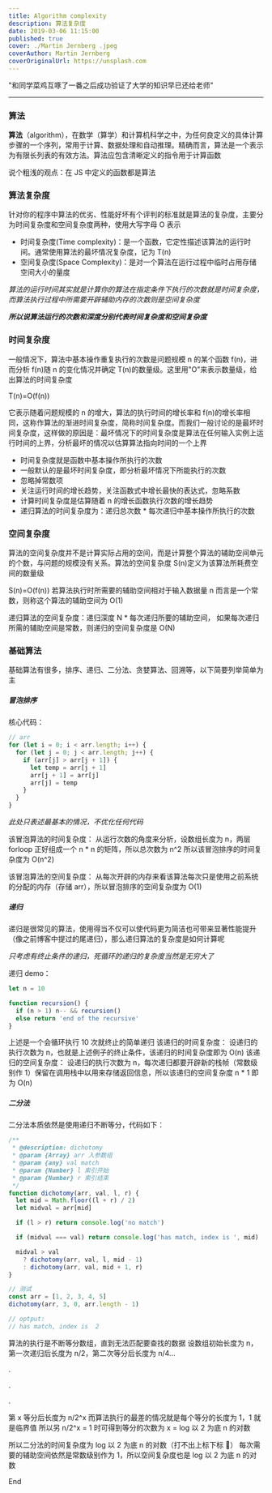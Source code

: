 ```yaml
---
title: Algorithm complexity
description: 算法复杂度
date: 2019-03-06 11:15:00
published: true
cover: ./Martin Jernberg .jpeg
coverAuthor: Martin Jernberg
coverOriginalUrl: https://unsplash.com
---
```


"和同学菜鸡互啄了一番之后成功验证了大学的知识早已还给老师"

---

### 算法

**算法**（algorithm），在数学（算学）和计算机科学之中，为任何良定义的具体计算步骤的一个序列，常用于计算、数据处理和自动推理。精确而言，算法是一个表示为有限长列表的有效方法。算法应包含清晰定义的指令用于计算函数

说个粗浅的观点：在 JS 中定义的函数都是算法

### 算法复杂度

针对你的程序中算法的优劣、性能好坏有个评判的标准就是算法的复杂度，主要分为时间复杂度和空间复杂度两种，使用大写字母 O 表示

- 时间复杂度(Time complexity)：是一个函数，它定性描述该算法的运行时间。通常使用算法的最坏情况复杂度，记为 T(n)
- 空间复杂度(Space Complexity)：是对一个算法在运行过程中临时占用存储空间大小的量度

_算法的运行时间其实就是计算你的算法在指定条件下执行的次数就是时间复杂度，而算法执行过程中所需要开辟辅助内存的次数则是空间复杂度_

**_所以说算法运行的次数和深度分别代表时间复杂度和空间复杂度_**

### 时间复杂度

一般情况下，算法中基本操作重复执行的次数是问题规模 n 的某个函数 f(n)，进而分析 f(n)随 n 的变化情况并确定 T(n)的数量级。这里用"O"来表示数量级，给出算法的时间复杂度

T(n)=O(f(n))

它表示随着问题规模的 n 的增大，算法的执行时间的增长率和 f(n)的增长率相同，这称作算法的渐进时间复杂度，简称时间复杂度。而我们一般讨论的是最坏时间复杂度，这样做的原因是：最坏情况下的时间复杂度是算法在任何输入实例上运行时间的上界，分析最坏的情况以估算算法指向时间的一个上界

- 时间复杂度就是函数中基本操作所执行的次数
- 一般默认的是最坏时间复杂度，即分析最坏情况下所能执行的次数
- 忽略掉常数项
- 关注运行时间的增长趋势，关注函数式中增长最快的表达式，忽略系数
- 计算时间复杂度是估算随着 n 的增长函数执行次数的增长趋势
- 递归算法的时间复杂度为：递归总次数 \* 每次递归中基本操作所执行的次数

### 空间复杂度

算法的空间复杂度并不是计算实际占用的空间，而是计算整个算法的辅助空间单元的个数，与问题的规模没有关系。算法的空间复杂度 S(n)定义为该算法所耗费空间的数量级

S(n)=O(f(n)) 若算法执行时所需要的辅助空间相对于输入数据量 n 而言是一个常数，则称这个算法的辅助空间为 O(1)

递归算法的空间复杂度：递归深度 N \* 每次递归所要的辅助空间， 如果每次递归所需的辅助空间是常数，则递归的空间复杂度是 O(N)

### 基础算法

基础算法有很多，排序、递归、二分法、贪婪算法、回溯等，以下简要列举简单为主

##### 冒泡排序

核心代码：

```js
// arr
for (let i = 0; i < arr.length; i++) {
  for (let j = 0; j < arr.length; j++) {
    if (arr[j] > arr[j + 1]) {
      let temp = arr[j + 1]
      arr[j + 1] = arr[j]
      arr[j] = temp
    }
  }
}
```

_此处只表述最基本的情况，不优化任何代码_

该冒泡算法的时间复杂度：
从运行次数的角度来分析，设数组长度为 n，两层 forloop 正好组成一个 n \* n 的矩阵，所以总次数为 n^2
所以该冒泡排序的时间复杂度为 O(n^2)

该冒泡算法的空间复杂度：
从每次开辟的内存来看该算法每次只是使用之前系统的分配的内存（存储 arr），所以冒泡排序的空间复杂度为 O(1)

##### 递归

递归是很常见的算法，使用得当不仅可以使代码更为简洁也可带来显著性能提升（像之前博客中提过的尾递归），那么递归算法的复杂度是如何计算呢

_只考虑有终止条件的递归，死循环的递归的复杂度当然是无穷大了_

递归 demo：

```js
let n = 10

function recursion() {
  if (n > 1) n-- && recursion()
  else return 'end of the recursive'
}
```

上述是一个会循环执行 10 次就终止的简单递归
该递归的时间复杂度：
设递归的执行次数为 n，也就是上述例子的终止条件，该递归的时间复杂度即为 O(n)
该递归的空间复杂度：
设递归的执行次数为 n，每次递归都要开辟新的栈帧（常数级别作 1）保留在调用栈中以用来存储返回信息，所以该递归的空间复杂度 n \* 1 即为 O(n)

##### 二分法

二分法本质依然是使用递归不断等分，代码如下：

```js
/**
 * @description: dichotomy
 * @param {Array} arr 入参数组
 * @param {any} val match
 * @param {Number} l 索引开始
 * @param {Number} r 索引结束
 */
function dichotomy(arr, val, l, r) {
  let mid = Math.floor((l + r) / 2)
  let midval = arr[mid]

  if (l > r) return console.log('no match')

  if (midval === val) return console.log('has match, index is ', mid)

  midval > val
    ? dichotomy(arr, val, l, mid - 1)
    : dichotomy(arr, val, mid + 1, r)
}

// 测试
const arr = [1, 2, 3, 4, 5]
dichotomy(arr, 3, 0, arr.length - 1)

// optput:
// has match, index is  2
```

算法的执行是不断等分数组，直到无法匹配要查找的数据
设数组初始长度为 n，第一次递归后长度为 n/2，第二次等分后长度为 n/4...

.

.

.

第 x 等分后长度为 n/2^x
而算法执行的最差的情况就是每个等分的长度为 1，1 就是临界值
所以另 n/2^x = 1 时可得到等分的次数为 x = log 以 2 为底 n 的对数

所以二分法的时间复杂度为 log 以 2 为底 n 的对数（打不出上标下标 🤕）
每次需要的辅助空间依然是常数级别作为 1，所以空间复杂度也是 log 以 2 为底 n 的对数

End
